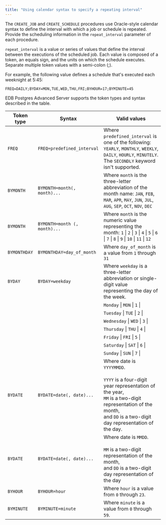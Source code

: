 ```yaml
---
title: "Using calendar syntax to specify a repeating interval"
---
```


The `CREATE_JOB` and `CREATE_SCHEDULE` procedures use Oracle-style calendar syntax to define the interval with which a job or schedule is repeated. Provide the scheduling information in the `repeat_interval` parameter of each procedure.

`repeat_interval` is a value or series of values that define the interval between the executions of the scheduled job. Each value is composed of a token, an equals sign, and the units on which the schedule executes. Separate multiple token values with a semi-colon (;).

For example, the following value defines a schedule that's executed each weeknight at 5:45:

 `FREQ=DAILY;BYDAY=MON,TUE,WED,THU,FRI;BYHOUR=17;BYMINUTE=45`

EDB Postgres Advanced Server supports the token types and syntax described in the table.

| Token type   | Syntax                       | Valid values                                                                                                                                                                                                   |
| ------------ | ---------------------------- | -------------------------------------------------------------------------------------------------------------------------------------------------------------------------------------------------------------- |
| `FREQ`       | `FREQ=predefined_interval`   | Where `predefined_interval` is one of the following: `YEARLY`, `MONTHLY`, `WEEKLY`, `DAILY`, `HOURLY`, `MINUTELY`. The `SECONDLY` keyword isn't supported.                                                              |
| `BYMONTH`    | `BYMONTH=month(, month)...`  | Where `month` is the three-letter abbreviation of the month name: `JAN`, `FEB`, `MAR`, `APR`, `MAY`, `JUN`, `JUL`, `AUG`, `SEP`, `OCT`, `NOV`, `DEC`                                                           |
| `BYMONTH`    | `BYMONTH=month (, month)...` | Where `month` is the numeric value representing the month: `1` \| `2` \| `3` \| `4` \| `5` \| `6` \| `7` \| `8` \| `9` \| `10` \| `11` \| `12`                                                                                       |
| `BYMONTHDAY` | `BYMONTHDAY=day_of_month`    | Where `day_of_month` is a value from `1` through `31`                                                                                                                                                          |
| `BYDAY`      | `BYDAY=weekday`              | Where `weekday` is a three-letter abbreviation or single-digit value representing the day of the week.                                                                                                         |
|              |                              | `Monday` \| `MON` \| `1` \|                                                                                                                                                                                    |
|              |                              | `Tuesday` \| `TUE` \| `2` \|                                                                                                                                                                                   |
|              |                              | `Wednesday` \| `WED` \| `3` \|                                                                                                                                                                                 |
|              |                              | `Thursday` \| `THU` \| `4` \|                                                                                                                                                                                  |
|              |                              | `Friday` \| `FRI` \| `5` \|                                                                                                                                                                                    |
|              |                              | `Saturday` \| `SAT` \| `6` \|                                                                                                                                                                                  |
|              |                              | `Sunday` \| `SUN` \| `7` \|                                                                                                                                                                                    |
| `BYDATE`     | `BYDATE=date(, date)...`     | Where date is `YYYYMMDD`.<br /><br />`YYYY` is a four-digit year representation of the year,<br />`MM` is a two-digit representation of the month,<br />and `DD` is a two-digit day representation of the day. |
| `BYDATE`     | `BYDATE=date(, date)...`     | Where date is `MMDD`.<br /><br />`MM` is a two-digit representation of the month,<br />and `DD` is a two-digit day representation of the day                                                                   |
| `BYHOUR`     | `BYHOUR=hour`                | Where `hour` is a value from `0` through `23`.                                                                                                                                                                 |
| `BYMINUTE`   | `BYMINUTE=minute`            | Where `minute` is a value from `0` through `59`.                                                                                                                                                               |
